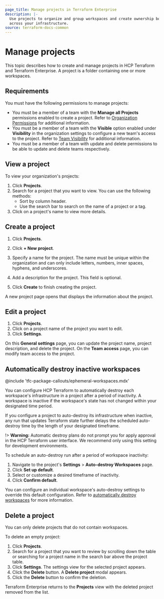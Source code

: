 ```yaml
---
page_title: Manage projects in Terraform Enterprise
description: |-
  Use projects to organize and group workspaces and create ownership boundaries
  across your infrastructure.
source: terraform-docs-common
---
```


# Manage projects

This topic describes how to create and manage projects in HCP Terraform and Terraform Enterprise. A project is a folder containing one or more workspaces.

## Requirements

You must have the following permissions to manage projects:

-   You must be a member of a team with the **Manage all Projects**  permissions enabled to create a project. Refer to [Organization Permissions](/terraform/enterprise/users-teams-organizations/permissions#organization-permissions) for additional information.
-   You must be a member of a team with the **Visible** option enabled under **Visibility** in the organization settings to configure a new team's access to the project. Refer to [Team Visibility](/terraform/enterprise/users-teams-organizations/teams/manage#team-visibility) for additional information.
-   You must be a member of a team with update and delete permissions to be able to update and delete teams respectively.

## View a project

To view your organization's projects:

1.  Click **Projects**.
2.  Search for a project that you want to view. You can use the following methods:
    -   Sort by column header.
    -   Use the search bar to search on the name of a project or a tag.
3.  Click on a project's name to view more details.

## Create a project

1.  Click **Projects**.

2.  Click **+ New project**.

1.  Specify a name for the project. The name must be unique within the organization and can only include letters, numbers, inner spaces, hyphens, and underscores.

1.  Add a description for the project. This field is optional.

1.  Click **Create** to finish creating the project.

A new project page opens that displays the information about the project.

## Edit a project

1.  Click **Projects**.
2.  Click on a project name of the project you want to edit.
3.  Click **Settings**.

On this **General settings** page, you can update the project name, project
description, and delete the project. On the **Team access** page, you can modify
team access to the project.

## Automatically destroy inactive workspaces

<!-- BEGIN: TFC:only name:pnp-callout -->

@include 'tfc-package-callouts/ephemeral-workspaces.mdx'

<!-- END: TFC:only name:pnp-callout -->

You can configure HCP Terraform to automatically destroy each workspace's
infrastructure in a project after a period of inactivity. A workspace
is inactive if the workspace's state has not changed within your designated
time period.

If you configure a project to auto-destroy its infrastructure when inactive, 
any run that updates Terraform state further delays the scheduled auto-destroy 
time by the length of your designated timeframe.

!> **Warning:** Automatic destroy plans do not prompt you for apply approval in the HCP Terraform user interface. We recommend only using this setting for development environments.

To schedule an auto-destroy run after a period of workspace inactivity:

1.  Navigate to the project's **Settings** > **Auto-destroy Workspaces** page.
2.  Click **Set up default**.
3.  Select or customize a desired timeframe of inactivity.
4.  Click **Confirm default**.

You can configure an individual workspace's auto-destroy settings to override
this default configuration. Refer to [automatically destroy workspaces](/terraform/enterprise/workspaces/settings/deletion#automatically-destroy) for more information.

## Delete a project

You can only delete projects that do not contain workspaces.

To delete an empty project:

1.  Click **Projects**.
2.  Search for a project that you want to review by scrolling down the table or
    searching for a project name in the search bar above the project table.
3.  Click **Settings**. The settings view for the selected project appears.
4.  Click the **Delete** button. A **Delete project** modal appears.
5.  Click the **Delete** button to confirm the deletion.

Terraform Enterprise returns to the **Projects** view with the deleted project
removed from the list.